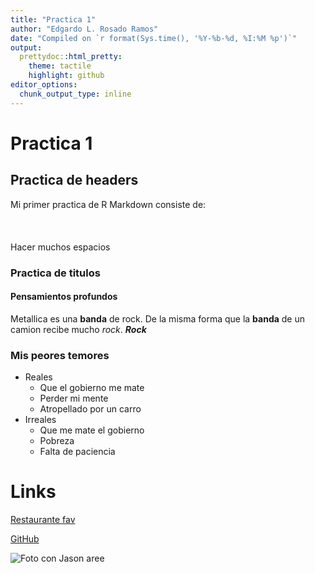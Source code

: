 ```yaml
---
title: "Practica 1"
author: "Edgardo L. Rosado Ramos"
date: "Compiled on `r format(Sys.time(), '%Y-%b-%d, %I:%M %p')`"
output:
  prettydoc::html_pretty:
    theme: tactile
    highlight: github
editor_options: 
  chunk_output_type: inline
---
```



# Practica 1

## Practica de headers

Mi primer practica de R Markdown consiste de:<br><br><br><br>Hacer muchos espacios

### Practica de titulos

#### Pensamientos profundos

Metallica es una **banda** de rock. De la misma forma que la **banda** de un camion recibe mucho *rock*. ***Rock***

### Mis peores temores

-   Reales
    -   Que el gobierno me mate
    -   Perder mi mente
    -   Atropellado por un carro
-   Irreales
    -   Que me mate el gobierno
    -   Pobreza
    -   Falta de paciencia

# Links

[Restaurante fav](https://www.burgerkingpr.com/en/?utm_campaign=dlc_hub_bk_aon_search&utm_source=google&utm_medium=cpc&utm_content=july_brand_responsive_1&gad_source=1&gad_campaignid=17635535737&gbraid=0AAAAAowLq6Zk8PvFsWx9zHKPFjk08jtz8&gclid=Cj0KCQjwh5vFBhCyARIsAHBx2wxx48rpaopf5fqDya8PS7bGDyg7veM4MqAs5I5QhKqmFmMR-bmUumsaAnNMEALw_wcB)

[GitHub](https://github.com/edgar2-1)

![Foto con Jason](/Users/Familia/Desktop/IMG_0452.jpg) aree